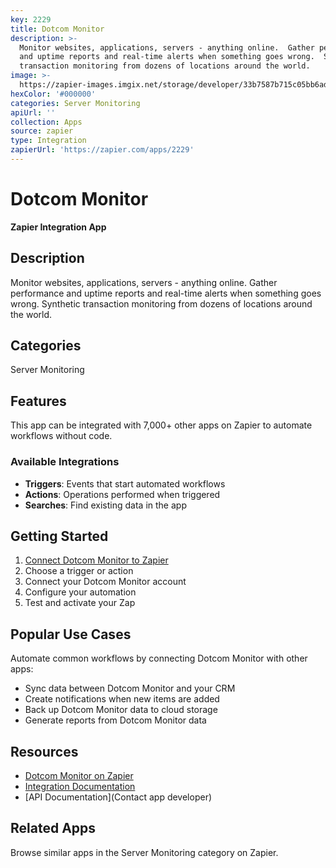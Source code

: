 ```yaml
---
key: 2229
title: Dotcom Monitor
description: >-
  Monitor websites, applications, servers - anything online.  Gather performance
  and uptime reports and real-time alerts when something goes wrong.  Synthetic
  transaction monitoring from dozens of locations around the world.
image: >-
  https://zapier-images.imgix.net/storage/developer/33b7587b715c05bb6ad2d9f7c6fc5098_2.png?auto=format%2Ccompress&ixlib=python-3.0.0&q=50
hexColor: '#000000'
categories: Server Monitoring
apiUrl: ''
collection: Apps
source: zapier
type: Integration
zapierUrl: 'https://zapier.com/apps/2229'
---
```

# Dotcom Monitor

**Zapier Integration App**

## Description

Monitor websites, applications, servers - anything online.  Gather performance and uptime reports and real-time alerts when something goes wrong.  Synthetic transaction monitoring from dozens of locations around the world.

## Categories

Server Monitoring

## Features

This app can be integrated with 7,000+ other apps on Zapier to automate workflows without code.

### Available Integrations

- **Triggers**: Events that start automated workflows
- **Actions**: Operations performed when triggered
- **Searches**: Find existing data in the app

## Getting Started

1. [Connect Dotcom Monitor to Zapier](https://zapier.com/apps/2229)
2. Choose a trigger or action
3. Connect your Dotcom Monitor account
4. Configure your automation
5. Test and activate your Zap

## Popular Use Cases

Automate common workflows by connecting Dotcom Monitor with other apps:

- Sync data between Dotcom Monitor and your CRM
- Create notifications when new items are added
- Back up Dotcom Monitor data to cloud storage
- Generate reports from Dotcom Monitor data

## Resources

- [Dotcom Monitor on Zapier](https://zapier.com/apps/2229)
- [Integration Documentation](https://zapier.com/apps/2229/integrations)
- [API Documentation](Contact app developer)

## Related Apps

Browse similar apps in the Server Monitoring category on Zapier.
